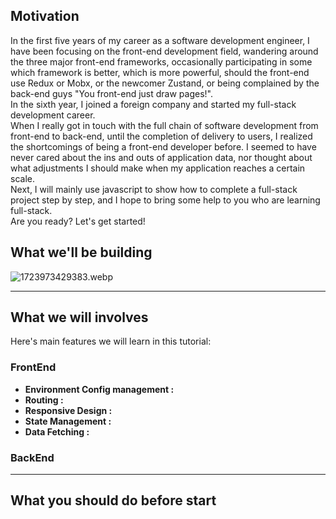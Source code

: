 ## Motivation
In the first five years of my career as a software development engineer, 
I have been focusing on the front-end development field, 
wandering around the three major front-end frameworks, 
occasionally participating in some which framework is better, which is more powerful,
should the front-end use Redux or Mobx, or the newcomer Zustand, or being complained by the back-end guys "You front-end just draw pages!".<br/>
In the sixth year, I joined a foreign company and started my full-stack development career.<br/>
When I really got in touch with the full chain of software development from front-end to back-end, until the completion of delivery to users,
I realized the shortcomings of being a front-end developer before. I seemed to have never cared about the ins and outs of application data, nor thought about what adjustments I should make when my application reaches a certain scale.<br/>
Next, I will mainly use javascript to show how to complete a full-stack project step by step, and I hope to bring some help to you who are learning full-stack.<br/>
Are you ready? Let's get started!

## What we'll be building

<img src="https://s1.locimg.com/2024/08/18/d8b0c7ce56a38.webp" alt="1723973429383.webp" title="1723973429383.webp" />

<hr />


## What we will involves
Here's main features we will learn in this tutorial:<br/>
### FrontEnd
- <b>Environment Config management :</b> 
- <b>Routing :</b> 
- <b>Responsive Design :</b> 
- <b>State Management :</b>
- <b>Data Fetching :</b> 

### BackEnd
<hr />

## What you should do before start

